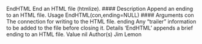 EndHTML End an HTML file (htmlize).
#### Description
Append an ending to an HTML file.
Usage
EndHTML(con,ending=NULL)
#### Arguments 
con The connection for writing to the HTML file.
ending Any "trailer" information to be added to the file before closing it.
Details
‘EndHTML’ appends a brief ending to an HTML file.
Value
nil
Author(s)
Jim Lemon
